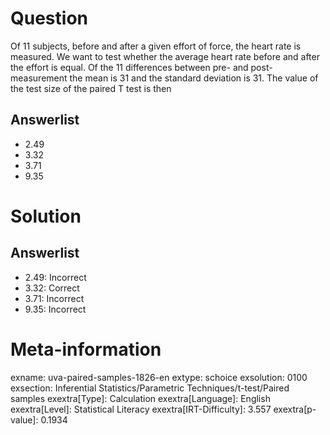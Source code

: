 Question
========

Of 11 subjects, before and after a given effort of force, the heart rate is measured. We want to test whether the average heart rate before and after the effort is equal. Of the 11 differences between pre- and post-measurement the mean is 31 and the standard deviation is 31. The value of the test size of the paired T test is then

Answerlist
----------

* 2.49
* 3.32
* 3.71
* 9.35

Solution
========

Answerlist
----------

* 2.49: Incorrect
* 3.32: Correct
* 3.71: Incorrect
* 9.35: Incorrect

Meta-information
================
exname: uva-paired-samples-1826-en
extype: schoice
exsolution: 0100
exsection: Inferential Statistics/Parametric Techniques/t-test/Paired samples
exextra[Type]: Calculation
exextra[Language]: English
exextra[Level]: Statistical Literacy
exextra[IRT-Difficulty]: 3.557
exextra[p-value]: 0.1934
